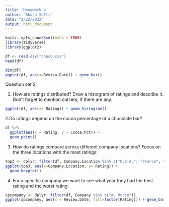 ```yaml
---
title: 'Homework 4'
author: "Akash Setti"
date: "2/22/2022"
output: html_document
---
```


```r
knitr::opts_chunk$set(echo = TRUE)
library(tidyverse)
library(ggplot2)
```


```r
df <- read.csv("choco.csv")
head(df)
```

```r
dim(df)
ggplot(df, aes(x=Review.Date)) + geom_bar()
```
Question set 2:

1. How are ratings distributed? Draw a histogram of ratings and describe it. Don’t forget to mention outliers, if there are any.

```r
ggplot(df, aes(x= Rating)) + geom_histogram()
```
2.Do ratings depend on the cocoa percentage of a chocolate bar?
```r
df %>%
  ggplot(aes(x = Rating, y = Cocoa.Pct)) +
  geom_point()
```
3. How do ratings compare across different company locations? Focus on the three locations with the most ratings:

```r
top3 <- dplyr::filter(df, Company.Location %in% c("U.S.A.", "France", "Canada"))
ggplot(top3, aes(x=Company.Location, y= Rating)) + 
  geom_boxplot()
```
4. For a specific company we want to see what year they had the best rating and the worst rating:

```r
spcompany <- dplyr::filter(df, Company %in% c("A. Morin"))
ggplot(spcompany, aes(x = Review.Date, fill=factor(Rating))) + geom_bar() 
```
